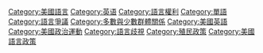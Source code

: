 {{Catmore|唯英语运动}}

[[Category:美國語言|Category:美國語言]]
[[Category:英语|Category:英语]]
[[Category:語言權利|Category:語言權利]]
[[Category:單語|Category:單語]]
[[Category:語言爭議|Category:語言爭議]]
[[Category:多數與少數群體關係|Category:多數與少數群體關係]]
[[Category:美國英語|Category:美國英語]]
[[Category:美國政治運動|Category:美國政治運動]]
[[Category:語言歧視|Category:語言歧視]]
[[Category:殖民政策|Category:殖民政策]]
[[Category:美國語言政策|Category:美國語言政策]]